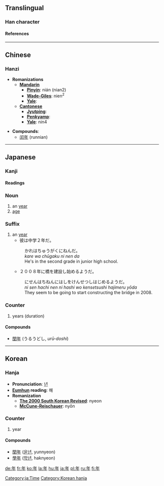 {{see|秊}}<!-- may be replaced by zh-forms -->

==Translingual==
===Han character===
{{Han char|rn=51|rad=干|as=03|sn=6|so= The small diagonal stroke at the top-left is done, from top-right to bottom-left.  The top-most horizontal stroke is done, from left to right.  The middle horizontal stroke is done, from left to right.  The small vertical stroke on the left is done, from top to bottom.  The bottom-most horizontal stroke is done, from left to right.  The remaining vertical stroke is done, from top to bottom.|four=8050<sub>0</sub>|canj=人手 (OQ)|cmean= [[year]];  [[New Year|new year]];  person's [[age]]}}
====References====
{{Han ref|kx=0340.010|dkj=09168|dj=0648.020|hdz=10037.060|uh=5E74|ud=24180|bh=A67E|bd=42622}}
----

==Chinese==
===Hanzi===


* '''Romanizations'''
** '''[[Mandarin]]'''
*** '''[[Pinyin]]''': nián (nian2)
*** '''[[Wade-Giles]]''': nien<sup>2</sup>
*** '''[[Yale]]''': 
** '''[[Cantonese]]'''
*** '''[[Jyutping]]''': 
*** '''[[Penkyamp]]''': 
*** '''[[Yale]]''': nin4

* '''Compounds''':
**[[闰年]] (runnian)
----

== Japanese ==
===Kanji===

{{ja-kanji|grade=1|rs=干03|simple=}}
====Readings====
{{ja-readings|on=[[ねん]] ([[nen]])|kun=[[とし]] ([[toshi]]), [[みのる]] ([[minoru]]), [[よわい]] ([[yowai]])}}

===Noun===
{{ja-noun|k|hira=とし|rom=toshi}}
# an [[year]]
# [[age]]

===Suffix===
{{ja-pos|k|suffix|hira=ねん|rom=nen}}
# an [[year]]
#*彼は中学２年だ。
#:かれはちゅうがくにねんだ。
#:''kare wa chūgaku ni nen da''
#:He's in the second grade in junior high school.
#*２００８年に橋を建設し始めるようだ。
#:にせんはちねんにはしをけんせつしはじめるようだ。
#:''ni sen hachi nen ni hashi wo kensetsushi hajimeru yōda''
#:They seem to be going to start constructing the bridge in 2008.

===Counter===
{{ja-pos|k|counter|hira=ねん|rom=nen}}
# years (duration)

====Compounds====
*[[閏年]] (うるうどし, ''urū-doshi'')

[[Category:ja:Time]]
----

==Korean==
===Hanja===
* '''Pronunciation''': [[년]]
* '''[[Eumhun]] reading''': 해
* '''Romanization'''
** '''[[The 2000 South Korean Revised Romanization|The 2000 South Korean Revised]]''': nyeon
** '''[[McCune-Reischauer]]''': nyŏn

===Counter===
#year

====Compounds====
*[[閏年]] ([[윤년]], yunnyeon)
*[[學年]] ([[학년]], haknyeon)




[[Category:Korean hanja]]

[[de:年]]
[[fr:年]]
[[ko:年]]
[[la:年]]
[[hu:年]]
[[ja:年]]
[[pl:年]]
[[ru:年]]
[[fi:年]]